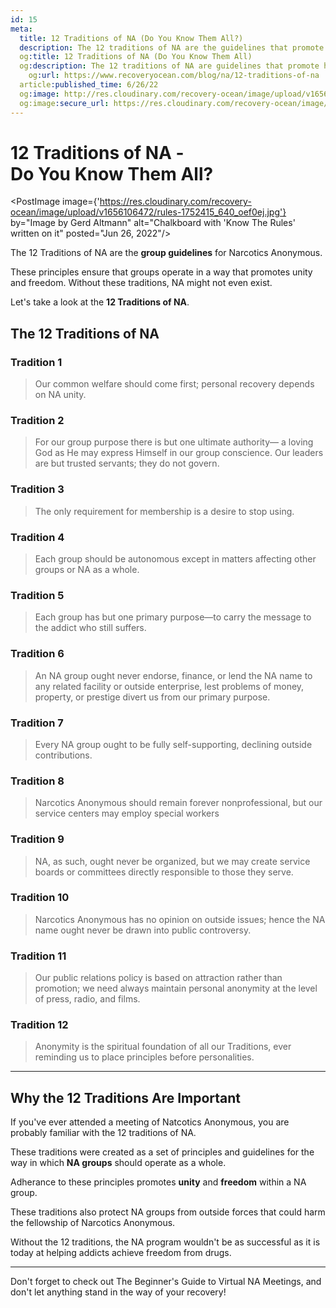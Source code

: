 ```yaml
---
id: 15
meta:
  title: 12 Traditions of NA (Do You Know Them All?)
  description: The 12 traditions of NA are the guidelines that promote harmony and success for groups in Narcotics Anonymous.
  og:title: 12 Traditions of NA (Do You Know Them All)
  og:description: The 12 traditions of NA are guidelines that promote harmony and success for groups in Narcotics Anonymous.
    og:url: https://www.recoveryocean.com/blog/na/12-traditions-of-na
  article:published_time: 6/26/22
  og:image: http://res.cloudinary.com/recovery-ocean/image/upload/v1656106472/rules-1752415_640_oef0ej.jpg
  og:image:secure_url: https://res.cloudinary.com/recovery-ocean/image/upload/v1656106472/rules-1752415_640_oef0ej.jpg
---
```


# 12 Traditions of NA -<br/> Do You Know Them All?
<PostImage image={'https://res.cloudinary.com/recovery-ocean/image/upload/v1656106472/rules-1752415_640_oef0ej.jpg'} by="Image by Gerd Altmann" alt="Chalkboard with 'Know The Rules' written on it" posted="Jun 26, 2022"/>

The 12 Traditions of NA are the **group guidelines** for Narcotics Anonymous. 

These principles ensure that groups operate in a way that promotes unity and freedom. Without these traditions, NA might not even exist.

Let's take a look at the **12 Traditions of NA**.

## The 12 Traditions of NA

### Tradition 1
> Our common welfare should come first; personal recovery
depends on NA unity.

### Tradition 2
> For our group purpose there is but one ultimate authority—
a loving God as He may express Himself in our group
conscience. Our leaders are but trusted servants; they do
not govern.

### Tradition 3
> The only requirement for membership is a desire to stop using.

### Tradition 4
> Each group should be autonomous except in matters
affecting other groups or NA as a whole.

### Tradition 5
> Each group has but one primary purpose—to carry the
message to the addict who still suffers.

### Tradition 6
> An NA group ought never endorse, finance, or lend the NA
name to any related facility or outside enterprise, lest
problems of money, property, or prestige divert us from our
primary purpose.

### Tradition 7
> Every NA group ought to be fully self-supporting, declining
outside contributions.

### Tradition 8
>  Narcotics Anonymous should remain forever nonprofessional,
but our service centers may employ special workers

### Tradition 9
>  NA, as such, ought never be organized, but we may create
service boards or committees directly responsible to those
they serve.

### Tradition 10
> Narcotics Anonymous has no opinion on outside issues; hence
the NA name ought never be drawn into public controversy.

### Tradition 11
> Our public relations policy is based on attraction rather than
promotion; we need always maintain personal anonymity at
the level of press, radio, and films.

### Tradition 12
> Anonymity is the spiritual foundation of all our Traditions,
ever reminding us to place principles before personalities.

<hr />

## Why the 12 Traditions Are Important

If you've ever attended a meeting of Natcotics Anonymous, you are probably familiar with the 12 traditions of NA. 

These traditions were created as a set of principles and guidelines for the way in which **NA groups** should operate as a whole. 

Adherance to these principles promotes **unity** and **freedom** within a NA group. 

These traditions also protect NA groups from outside forces that could harm the fellowship of Narcotics Anonymous. 

Without the 12 traditions, the NA program wouldn't be as successful as it is today at helping addicts achieve freedom from drugs.

<hr />

Don't forget to check out <Link to='/blog/na/virtual-na-meetings-beginners-guide'>The Beginner's Guide to Virtual NA Meetings</Link>, and don't let anything stand in the way of your recovery!